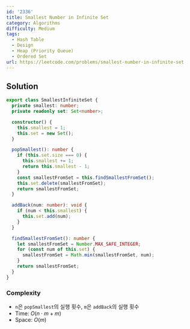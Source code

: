 ```yaml
---
id: '2336'
title: Smallest Number in Infinite Set
category: Algorithms
difficulty: Medium
tags:
  - Hash Table
  - Design
  - Heap (Priority Queue)
  - Ordered Set
url: https://leetcode.com/problems/smallest-number-in-infinite-set
---
```


## Solution

```typescript showLineNumbers
export class SmallestInfiniteSet {
  private smallest: number;
  private readonly set: Set<number>;

  constructor() {
    this.smallest = 1;
    this.set = new Set();
  }

  popSmallest(): number {
    if (this.set.size === 0) {
      this.smallest += 1;
      return this.smallest - 1;
    }
    const smallestFromSet = this.findSmallestFromSet();
    this.set.delete(smallestFromSet);
    return smallestFromSet;
  }

  addBack(num: number): void {
    if (num < this.smallest) {
      this.set.add(num);
    }
  }

  findSmallestFromSet(): number {
    let smallestFromSet = Number.MAX_SAFE_INTEGER;
    for (const num of this.set) {
      smallestFromSet = Math.min(smallestFromSet, num);
    }
    return smallestFromSet;
  }
}
```

### Complexity

- `n`은 `popSmallest`의 실행 횟수, `m`은 `addBack`의 실행 횟수
- Time: $O(n \cdot m + m)$
- Space: $O(m)$
